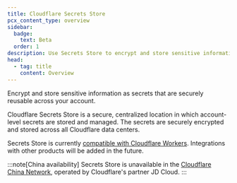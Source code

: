 ```yaml
---
title: Cloudflare Secrets Store
pcx_content_type: overview
sidebar:
  badge:
    text: Beta
  order: 1
description: Use Secrets Store to encrypt and store sensitive information as secrets that are securely reusable across your Cloudflare account.
head:
  - tag: title
    content: Overview
---
```



<Description>
Encrypt and store sensitive information as secrets that are securely reusable across your account.
</Description>

<Plan id="secrets_store.properties.availability.summary" />

Cloudflare Secrets Store is a secure, centralized location in which account-level secrets are stored and managed. The secrets are securely encrypted and stored across all Cloudflare data centers.

Secrets Store is currently [compatible with Cloudflare Workers](/secrets-store/integrations/workers/). Integrations with other products will be added in the future.

:::note[China availability]
Secrets Store is unavailable in the [Cloudflare China Network](/china-network/), operated by Cloudflare's partner JD Cloud.
:::